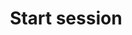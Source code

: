 ---
title: Start session
description: Payload definition for the webhook event `live.start-session`.
---